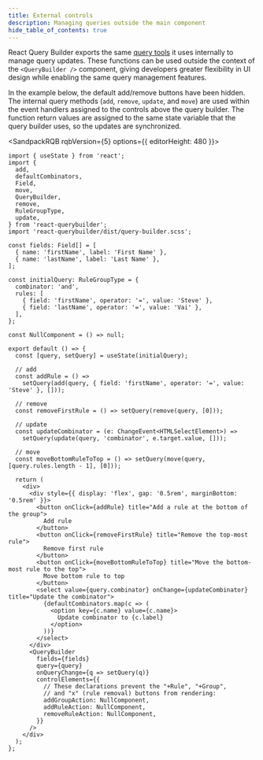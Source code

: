 ```yaml
---
title: External controls
description: Managing queries outside the main component
hide_table_of_contents: true
---
```



React Query Builder exports the same [query tools](../api/misc#query-tools) it uses internally to manage query updates. These functions can be used outside the context of the `<QueryBuilder />` component, giving developers greater flexibility in UI design while enabling the same query management features.

In the example below, the default add/remove buttons have been hidden. The internal query methods (`add`, `remove`, `update`, and `move`) are used within the event handlers assigned to the controls above the query builder. The function return values are assigned to the same state variable that the query builder uses, so the updates are synchronized.

<SandpackRQB rqbVersion={5} options={{ editorHeight: 480 }}>

```tsx
import { useState } from 'react';
import {
  add,
  defaultCombinators,
  Field,
  move,
  QueryBuilder,
  remove,
  RuleGroupType,
  update,
} from 'react-querybuilder';
import 'react-querybuilder/dist/query-builder.scss';

const fields: Field[] = [
  { name: 'firstName', label: 'First Name' },
  { name: 'lastName', label: 'Last Name' },
];

const initialQuery: RuleGroupType = {
  combinator: 'and',
  rules: [
    { field: 'firstName', operator: '=', value: 'Steve' },
    { field: 'lastName', operator: '=', value: 'Vai' },
  ],
};

const NullComponent = () => null;

export default () => {
  const [query, setQuery] = useState(initialQuery);

  // add
  const addRule = () =>
    setQuery(add(query, { field: 'firstName', operator: '=', value: 'Steve' }, []));

  // remove
  const removeFirstRule = () => setQuery(remove(query, [0]));

  // update
  const updateCombinator = (e: ChangeEvent<HTMLSelectElement>) =>
    setQuery(update(query, 'combinator', e.target.value, []));

  // move
  const moveBottomRuleToTop = () => setQuery(move(query, [query.rules.length - 1], [0]));

  return (
    <div>
      <div style={{ display: 'flex', gap: '0.5rem', marginBottom: '0.5rem' }}>
        <button onClick={addRule} title="Add a rule at the bottom of the group">
          Add rule
        </button>
        <button onClick={removeFirstRule} title="Remove the top-most rule">
          Remove first rule
        </button>
        <button onClick={moveBottomRuleToTop} title="Move the bottom-most rule to the top">
          Move bottom rule to top
        </button>
        <select value={query.combinator} onChange={updateCombinator} title="Update the combinator">
          {defaultCombinators.map(c => (
            <option key={c.name} value={c.name}>
              Update combinator to {c.label}
            </option>
          ))}
        </select>
      </div>
      <QueryBuilder
        fields={fields}
        query={query}
        onQueryChange={q => setQuery(q)}
        controlElements={{
          // These declarations prevent the "+Rule", "+Group",
          // and "x" (rule removal) buttons from rendering:
          addGroupAction: NullComponent,
          addRuleAction: NullComponent,
          removeRuleAction: NullComponent,
        }}
      />
    </div>
  );
};
```

</SandpackRQB>
